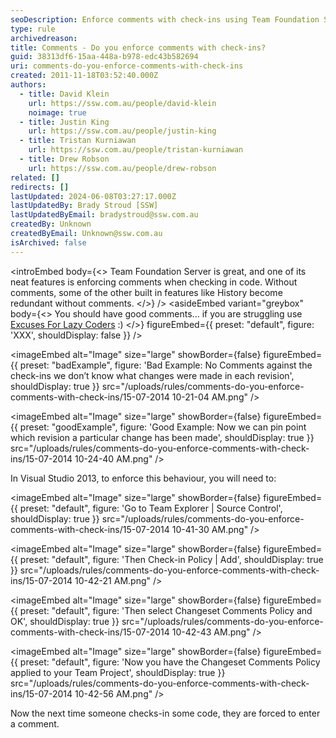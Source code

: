```yaml
---
seoDescription: Enforce comments with check-ins using Team Foundation Server to improve code transparency and collaboration.
type: rule
archivedreason:
title: Comments - Do you enforce comments with check-ins?
guid: 38313df6-15aa-448a-b978-edc43b582694
uri: comments-do-you-enforce-comments-with-check-ins
created: 2011-11-18T03:52:40.000Z
authors:
  - title: David Klein
    url: https://ssw.com.au/people/david-klein
    noimage: true
  - title: Justin King
    url: https://ssw.com.au/people/justin-king
  - title: Tristan Kurniawan
    url: https://ssw.com.au/people/tristan-kurniawan
  - title: Drew Robson
    url: https://ssw.com.au/people/drew-robson
related: []
redirects: []
lastUpdated: 2024-06-08T03:27:17.000Z
lastUpdatedBy: Brady Stroud [SSW]
lastUpdatedByEmail: bradystroud@ssw.com.au
createdBy: Unknown
createdByEmail: Unknown@ssw.com.au
isArchived: false
---
```


<introEmbed
  body={<>
Team Foundation Server is great, and one of its neat features is enforcing comments when checking in code. Without comments, some of the other built in features like History become redundant without comments.
  </>}
/>
<asideEmbed
  variant="greybox"
  body={<>
    You should have good comments... if you are struggling use [Excuses For Lazy Coders](http://programmingexcuses.com/) :)
  </>}
  figureEmbed={{
    preset: "default",
    figure: 'XXX',
    shouldDisplay: false
  }}
/>

<imageEmbed
  alt="Image"
  size="large"
  showBorder={false}
  figureEmbed={{
    preset: "badExample",
    figure: 'Bad Example: No Comments against the check-ins we don’t know what changes were made in each revision',
    shouldDisplay: true
  }}
  src="/uploads/rules/comments-do-you-enforce-comments-with-check-ins/15-07-2014 10-21-04 AM.png"
/>

<imageEmbed
  alt="Image"
  size="large"
  showBorder={false}
  figureEmbed={{
    preset: "goodExample",
    figure: 'Good Example: Now we can pin point which revision a particular change has been made',
    shouldDisplay: true
  }}
  src="/uploads/rules/comments-do-you-enforce-comments-with-check-ins/15-07-2014 10-24-40 AM.png"
/>

In Visual Studio 2013, to enforce this behaviour, you will need to:


<imageEmbed
  alt="Image"
  size="large"
  showBorder={false}
  figureEmbed={{
    preset: "default",
    figure: 'Go to Team Explorer | Source Control',
    shouldDisplay: true
  }}
  src="/uploads/rules/comments-do-you-enforce-comments-with-check-ins/15-07-2014 10-41-30 AM.png"
/>


<imageEmbed
  alt="Image"
  size="large"
  showBorder={false}
  figureEmbed={{
    preset: "default",
    figure: 'Then Check-in Policy | Add',
    shouldDisplay: true
  }}
  src="/uploads/rules/comments-do-you-enforce-comments-with-check-ins/15-07-2014 10-42-21 AM.png"
/>


<imageEmbed
  alt="Image"
  size="large"
  showBorder={false}
  figureEmbed={{
    preset: "default",
    figure: 'Then select Changeset Comments Policy and OK',
    shouldDisplay: true
  }}
  src="/uploads/rules/comments-do-you-enforce-comments-with-check-ins/15-07-2014 10-42-43 AM.png"
/>


<imageEmbed
  alt="Image"
  size="large"
  showBorder={false}
  figureEmbed={{
    preset: "default",
    figure: 'Now you have the Changeset Comments Policy applied to your Team Project',
    shouldDisplay: true
  }}
  src="/uploads/rules/comments-do-you-enforce-comments-with-check-ins/15-07-2014 10-42-56 AM.png"
/>

Now the next time someone checks-in some code, they are forced to enter a comment.
